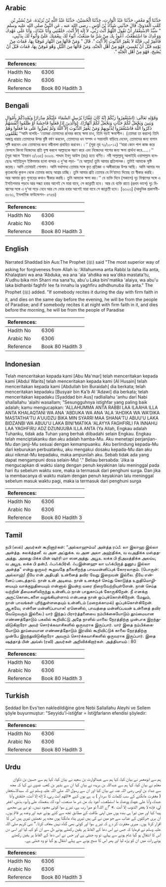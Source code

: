 ## Arabic


<div dir="rtl" lang="ar" style={{fontSize:'larger',backgroundColor:'#f8f9fa',padding:20}}>
حَدَّثَنَا أَبُو مَعْمَرٍ، حَدَّثَنَا عَبْدُ الْوَارِثِ، حَدَّثَنَا الْحُسَيْنُ، حَدَّثَنَا عَبْدُ اللَّهِ بْنُ بُرَيْدَةَ، عَنْ بُشَيْرِ بْنِ كَعْبٍ الْعَدَوِيِّ، قَالَ حَدَّثَنِي شَدَّادُ بْنُ أَوْسٍ ـ رضى الله عنه ـ عَنِ النَّبِيِّ صلى الله عليه وسلم ‏"‏ سَيِّدُ الاِسْتِغْفَارِ أَنْ تَقُولَ اللَّهُمَّ أَنْتَ رَبِّي، لاَ إِلَهَ إِلاَّ أَنْتَ، خَلَقْتَنِي وَأَنَا عَبْدُكَ، وَأَنَا عَلَى عَهْدِكَ وَوَعْدِكَ مَا اسْتَطَعْتُ، أَعُوذُ بِكَ مِنْ شَرِّ مَا صَنَعْتُ، أَبُوءُ لَكَ بِنِعْمَتِكَ عَلَىَّ وَأَبُوءُ لَكَ بِذَنْبِي، فَاغْفِرْ لِي، فَإِنَّهُ لاَ يَغْفِرُ الذُّنُوبَ إِلاَّ أَنْتَ ‏"‏‏.‏ قَالَ ‏"‏ وَمَنْ قَالَهَا مِنَ النَّهَارِ مُوقِنًا بِهَا، فَمَاتَ مِنْ يَوْمِهِ قَبْلَ أَنْ يُمْسِيَ، فَهُوَ مِنْ أَهْلِ الْجَنَّةِ، وَمَنْ قَالَهَا مِنَ اللَّيْلِ وَهْوَ مُوقِنٌ بِهَا، فَمَاتَ قَبْلَ أَنْ يُصْبِحَ، فَهْوَ مِنْ أَهْلِ الْجَنَّةِ ‏"‏‏.‏
</div>
<div style={{backgroundColor:'#f8f9fa',padding:20, marginBottom: 10}}><table> <thead> <tr> <th>References:</th> <th></th> </tr> </thead> <tbody><tr><td>Hadith No</td><td>6306</td></tr><tr><td>Arabic No</td><td>6306</td></tr><tr><td>Reference</td><td>Book 80 Hadith 3</td></tr></tbody></table></div>

## Bengali


<div dir="ltr" lang="bn" style={{fontSize:'larger',backgroundColor:'#f8f9fa',padding:20}}>
وَقَوْلِهِ تَعَالَى: (اسْتَغْفِرُوا رَبَّكُمْ إِنَّهُ كَانَ غَفَّارًا يُرْسِلِ السَّمَاءَ عَلَيْكُمْ مِدْرَارًا وَيُمْدِدْكُمْ بِأَمْوَالٍ وَبَنِينَ وَيَجْعَلْ لَكُمْ جَنَّاتٍ وَيَجْعَلْ لَكُمْ أَنْهَارًا)، (وَالَّذِينَ إِذَا فَعَلُوا فَاحِشَةً أَوْ ظَلَمُوا أَنْفُسَهُمْ ذَكَرُوا اللَّهَ فَاسْتَغْفَرُوا لِذُنُوبِهِمْ وَمَنْ يَغْفِرُ الذُّنُوبَ إِلاَّ اللَّهُ وَلَمْ يُصِرُّوا عَلَى مَا فَعَلُوا وَهُمْ يَعْلَمُون ‘‘আমি বলেছি- ‘তোমরা তোমাদের রবেবর কাছে ক্ষমা চাও, তিনি বড়ই ক্ষমাশীল। (তোমরা তা করলে) তিনি অজস্র ধারায় তোমাদের উপর বৃষ্টি বর্ষণ করবেন, তোমাদের ধন সম্পদ ও সন্তানাদি বাড়িয়ে দেবেন, তোমাদের জন্য বাগান সৃষ্টি করবেন এবং তোমাদের জন্য নদ্বীনালা প্রবাহিত করবেন।।’’ (সূরা নূহ ৭১/১০-১২) ‘‘যারা কোন পাপ কাজ করে ফেললে কিংবা নিজেদের প্রতি যুল্ম করলে আল্লাহকে স্মরণ করে এবং নিজেদের পাপের জন্য ক্ষমা প্রার্থনা করে.....।’’ (সূরা আলে ‘ইমরান ৩/১৩৫) ৬৩০৬. শাদ্দাদ ইবনু আউস (রাঃ) হতে বর্ণিত। নবী সাল্লাল্লাহু আলাইহি ওয়াসাল্লাম বলেছেনঃ সাইয়্যিদুল ইস্তিগফার হলো বান্দার এ দু‘আ পড়া- ‘‘হে আল্লাহ! তুমি আমার প্রতিপালক। তুমিই আমাকে সৃষ্টি করেছ। আমি তোমারই গোলাম। আমি যথাসাধ্য তোমার সঙ্গে কৃত প্রতিজ্ঞা ও অঙ্গীকারের উপর আছি। আমি আমার সব কৃতকর্মের কুফল থেকে তোমার কাছে আশ্রয় চাচ্ছি। তুমি আমার প্রতি তোমার যে নি‘য়ামত দিয়েছ তা স্বীকার করছি। আর আমার কৃত গুনাহের কথাও স্বীকার করছি। তুমি আমাকে ক্ষমা কর।’’ যে ব্যক্তি দিনে (সকালে) দৃঢ় বিশ্বাসের সঙ্গে এ ইসতিগফার পড়বে আর সন্ধ্যা হবার আগেই সে মারা যাবে, সে জান্নাতী হবে। আর যে ব্যক্তি রাতে (প্রথম ভাগে) দৃঢ় বিশ্বাসের সঙ্গে এ দু‘আ পড়ে নেবে আর সে ভোর হবার আগেই মারা যাবে সে জান্নাতী হবে। [৬৩২৩] (আধুনিক প্রকাশনী- ৫৮৬১, ইসলামিক ফাউন্ডেশন- ৫৭৫৪)
</div>
<div style={{backgroundColor:'#f8f9fa',padding:20, marginBottom: 10}}><table> <thead> <tr> <th>References:</th> <th></th> </tr> </thead> <tbody><tr><td>Hadith No</td><td>6306</td></tr><tr><td>Arabic No</td><td>6306</td></tr><tr><td>Reference</td><td>Book 80 Hadith 3</td></tr></tbody></table></div>

## English


<div dir="ltr" lang="en" style={{fontSize:'larger',backgroundColor:'#f8f9fa',padding:20}}>
Narrated Shaddad bin Aus:The Prophet (ﷺ) said "The most superior way of asking for forgiveness from Allah is: 'Allahumma anta Rabbi la ilaha illa anta, Khalaqtani wa ana 'Abduka, wa ana 'ala 'ahdika wa wa'dika mastata'tu, A'udhu bika min Sharri ma sana'tu, abu'u Laka bini'matika 'alaiya, wa abu'u laka bidhanbi faghfir lee fa innahu la yaghfiru adhdhunuba illa anta." The Prophet (ﷺ) added. "If somebody recites it during the day with firm faith in it, and dies on the same day before the evening, he will be from the people of Paradise; and if somebody recites it at night with firm faith in it, and dies before the morning, he will be from the people of Paradise
</div>
<div style={{backgroundColor:'#f8f9fa',padding:20, marginBottom: 10}}><table> <thead> <tr> <th>References:</th> <th></th> </tr> </thead> <tbody><tr><td>Hadith No</td><td>6306</td></tr><tr><td>Arabic No</td><td>6306</td></tr><tr><td>Reference</td><td>Book 80 Hadith 3</td></tr></tbody></table></div>

## Indonesian


<div dir="ltr" lang="id" style={{fontSize:'larger',backgroundColor:'#f8f9fa',padding:20}}>
Telah menceritakan kepada kami [Abu Ma'mar] telah menceritakan kepada kami [Abdul Warits] telah menceritakan kepada kami [Al Husain] telah menceritakan kepada kami [Abdullah bin Buraidah] dia berkata; telah menceritakan kepadaku [Busyair bin Ka'b Al 'Adawi] dia berkata; telah menceritakan kepadaku [Syaddad bin Aus] radliallahu 'anhu dari Nabi shallallahu 'alaihi wasallam; "Sesungguhnya istighfar yang paling baik adalah; kamu mengucapkan: 'ALLAHUMMA ANTA RABBI LAA ILAAHA ILLA ANTA KHALAQTANI WA ANA 'ABDUKA WA ANA 'ALA 'AHDIKA WA WA'DIKA MASTATHA'TU A'UUDZU BIKA MIN SYARRI MAA SHANA'TU ABUU'U LAKA BIDZANBI WA ABUU'U LAKA BINI'MATIKA 'ALAYYA FAGHFIRLI FA INNAHU LAA YAGHFIRU ADZ DZUNUUBA ILLA ANTA (Ya Allah, Engkau adalah Tuhanku, tidak ada Tuhan yang berhak diibadahi selain Engkau. Engkau telah menciptakanku dan aku adalah hamba-Mu. Aku menetapi perjanjian-Mu dan janji-Mu sesuai dengan kemampuanku. Aku berlindung kepada-Mu dari keburukan perbuatanku, aku mengakui dosaku kepada-Mu dan aku akui nikmat-Mu kepadaku, maka ampunilah aku. Sebab tidak ada yang dapat mengampuni dosa selain-Mu) '." Beliau bersabda: 'Jika ia mengucapkan di waktu siang dengan penuh keyakinan lalu meninggal pada hari itu sebelum waktu sore, maka ia termasuk dari penghuni surga. Dan jika ia membacanya di waktu malam dengan penuh keyakinan lalu meninggal sebelum masuk waktu pagi, maka ia termasuk dari penghuni surga
</div>
<div style={{backgroundColor:'#f8f9fa',padding:20, marginBottom: 10}}><table> <thead> <tr> <th>References:</th> <th></th> </tr> </thead> <tbody><tr><td>Hadith No</td><td>6306</td></tr><tr><td>Arabic No</td><td>6306</td></tr><tr><td>Reference</td><td>Book 80 Hadith 3</td></tr></tbody></table></div>

## Tamil


<div dir="ltr" lang="ta" style={{fontSize:'larger',backgroundColor:'#f8f9fa',padding:20}}>
நபி (ஸல்) அவர்கள் கூறினார்கள்: “அல்லாஹும்ம! அன்த்த ரப்பீ. லா இலாஹ இல்லா அன்த்த. கலக்த்தனீ. வ அன அப்துக்க. வ அன அலா அஹ்திக்க, வ வஅதிக்க மஸ்ததஅத்து. அஊது பிக்க மின் ஷர்ரி மா ஸனஅத்து. அபூஉ லக்க பி நிஅமத்திக்க அலய்ய, வ அபூஉ லக்க பி தன்பீ. ஃபஃக்பிர்லீ. ஃபஇன்னஹு லா யஃக்பிருத் துனூப இல்லா அன்த்த” என்று ஒருவர் கூறுவதே தலைசிறந்த பாவமன்னிப்புக் கோரலாகும். (பொருள்: அல்லாஹ்! நீயே என் அதிபதி. உன்னைத் தவிர வேறு இறைவன் இல்லை. நீயே என்னைப் படைத்தாய். நான் உன் அடிமை. நான் உனக்குச் செய்து கொடுத்த உறுதிமொழியையும் வாக்குறுதியையும் என்னால் இயன்ற வரை நிறைவேற்றியுள்ளேன். நான் செய்த வற்றின் தீமைகளிலிருந்து உன்னிடம் நான் பாதுகாப்புக் கோருகிறேன். நீ எனக்கு அருட்கொடைகளை வழங்கியுள்ளாய் என்பதை நான் ஒப்புக்கொள்கிறேன். மேலும், நான் பாவங்கள் புரிந்துள்ளதையும் உன்னிடம் (மறைக்காமல்) ஒப்புக்கொள்கிறேன். ஆகவே, என்னை மன்னிப்பாயாக! ஏனெனில், பாவத்தை மன்னிப்பவன் உன்னைத் தவிர வேறெவரும் இல்லை.) யார் இந்தப் பிரார்த்தனையை நம்பிக்கையோடும் தூய்மையான எண்ணத்தோடும் பகலில் கூறிவிட்டு அதே நாளில் மாலை நேரத்திற்கு முன்பாக இறந்துவிடுகிறாரோ அவர் சொர்க்கவாசிகளில் ஒருவராக இருப்பார். யார் இதை நம்பிக்கையோடும் தூய்மையான எண்ணத்தோடும் இரவில் கூறிவிட்டுக் காலை நேரத்திற்கு முன்பே இறந்துவிடுகிறாரோ அவரும் சொர்க்கவாசிகளில் ஒருவராக இருப்பார். இதை ஷத்தாத் பின் அவ்ஸ் (ரலி) அவர்கள் அறிவிக்கிறார்கள். அத்தியாயம் : 80
</div>
<div style={{backgroundColor:'#f8f9fa',padding:20, marginBottom: 10}}><table> <thead> <tr> <th>References:</th> <th></th> </tr> </thead> <tbody><tr><td>Hadith No</td><td>6306</td></tr><tr><td>Arabic No</td><td>6306</td></tr><tr><td>Reference</td><td>Book 80 Hadith 3</td></tr></tbody></table></div>

## Turkish


<div dir="ltr" lang="tr" style={{fontSize:'larger',backgroundColor:'#f8f9fa',padding:20}}>
Şeddad İbn Evs'ten nakledildiğine göre Nebi Sallallahu Aleyhi ve Sellem şöyle buyurmuştur: "Seyyidu'l-istiğfar = İstiğfarların efendisi şöyledir:
</div>
<div style={{backgroundColor:'#f8f9fa',padding:20, marginBottom: 10}}><table> <thead> <tr> <th>References:</th> <th></th> </tr> </thead> <tbody><tr><td>Hadith No</td><td>6306</td></tr><tr><td>Arabic No</td><td>6306</td></tr><tr><td>Reference</td><td>Book 80 Hadith 3</td></tr></tbody></table></div>

## Urdu


<div dir="rtl" lang="ur" style={{fontSize:'larger',backgroundColor:'#f8f9fa',padding:20}}>
ہم سے ابومعمر نے بیان کیا، کہا ہم سے عبدالوارث بن سعید نے بیان کیا، کہا ہم سے حسین بن ذکوان معلم نے بیان کیا، کہا ہم سے عبداللہ بن بریدہ نے بیان کیا ان سے بشیر بن کعب عدوی نے کہا کہ مجھ سے شداد بن اوس رضی اللہ عنہ نے بیان کیا اور ان سے رسول اللہ صلی اللہ علیہ وسلم نے کہ سیدالاستغفار ( مغفرت مانگنے کے سب کلمات کا سردار ) یہ ہے یوں کہے «اللهم أنت ربي،‏‏‏‏ لا إله إلا أنت،‏‏‏‏ خلقتني وأنا عبدك،‏‏‏‏ وأنا على عهدك ووعدك ما استطعت،‏‏‏‏ أعوذ بك من شر ما صنعت،‏‏‏‏ أبوء لك بنعمتك على وأبوء بذنبي،‏‏‏‏ اغفر لي،‏‏‏‏ فإنه لا يغفر الذنوب إلا أنت‏ ‏‏.‏» ‏”اے اللہ! تو میرا رب ہے، تیرے سوا کوئی معبود نہیں۔ تو نے ہی مجھے پیدا کیا اور میں تیرا ہی بندہ ہوں میں اپنی طاقت کے مطابق تجھ سے کئے ہوئے عہد اور وعدہ پر قائم ہوں۔ ان بری حرکتوں کے عذاب سے جو میں نے کی ہیں تیری پناہ مانگتا ہوں مجھ پر نعمتیں تیری ہیں اس کا اقرار کرتا ہوں۔ میری مغفرت کر دے کہ تیرے سوا اور کوئی بھی گناہ نہیں معاف کرتا۔“ نبی کریم صلی اللہ علیہ وسلم نے فرمایا کہ جس نے اس دعا کے الفاظ پر یقین رکھتے ہوئے دل سے ان کو کہہ لیا اور اسی دن اس کا انتقال ہو گیا شام ہونے سے پہلے، تو وہ جنتی ہے اور جس نے اس دعا کے الفاظ پر یقین رکھتے ہوئے رات میں ان کو پڑھ لیا اور پھر اس کا صبح ہونے سے پہلے انتقال ہو گیا تو وہ جنتی ہے۔
</div>
<div style={{backgroundColor:'#f8f9fa',padding:20, marginBottom: 10}}><table> <thead> <tr> <th>References:</th> <th></th> </tr> </thead> <tbody><tr><td>Hadith No</td><td>6306</td></tr><tr><td>Arabic No</td><td>6306</td></tr><tr><td>Reference</td><td>Book 80 Hadith 3</td></tr></tbody></table></div>